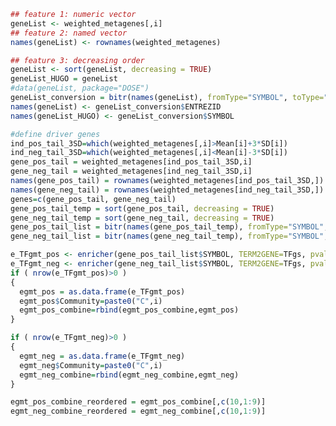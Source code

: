 

```r
## feature 1: numeric vector
geneList <- weighted_metagenes[,i]
## feature 2: named vector
names(geneList) <- rownames(weighted_metagenes)

## feature 3: decreasing order
geneList <- sort(geneList, decreasing = TRUE)
geneList_HUGO = geneList
#data(geneList, package="DOSE")
geneList_conversion = bitr(names(geneList), fromType="SYMBOL", toType="ENTREZID", OrgDb="org.Hs.eg.db")
names(geneList) <- geneList_conversion$ENTREZID
names(geneList_HUGO) <- geneList_conversion$SYMBOL

#define driver genes
ind_pos_tail_3SD=which(weighted_metagenes[,i]>Mean[i]+3*SD[i])
ind_neg_tail_3SD=which(weighted_metagenes[,i]<Mean[i]-3*SD[i])
gene_pos_tail = weighted_metagenes[ind_pos_tail_3SD,i]
gene_neg_tail = weighted_metagenes[ind_neg_tail_3SD,i]
names(gene_pos_tail) = rownames(weighted_metagenes[ind_pos_tail_3SD,])
names(gene_neg_tail) = rownames(weighted_metagenes[ind_neg_tail_3SD,])
genes=c(gene_pos_tail, gene_neg_tail)
gene_pos_tail_temp = sort(gene_pos_tail, decreasing = TRUE)
gene_neg_tail_temp = sort(gene_neg_tail, decreasing = TRUE)
gene_pos_tail_list = bitr(names(gene_pos_tail_temp), fromType="SYMBOL", toType="ENTREZID", OrgDb="org.Hs.eg.db")
gene_neg_tail_list = bitr(names(gene_neg_tail_temp), fromType="SYMBOL", toType="ENTREZID", OrgDb="org.Hs.eg.db")
```


```r

e_TFgmt_pos <- enricher(gene_pos_tail_list$SYMBOL, TERM2GENE=TFgs, pvalueCutoff = 0.01, pAdjustMethod = "BH", universe=names(geneList_HUGO), minGSSize = 10, maxGSSize = 900, qvalueCutoff = 0.01)
e_TFgmt_neg <- enricher(gene_neg_tail_list$SYMBOL, TERM2GENE=TFgs, pvalueCutoff = 0.01, pAdjustMethod = "BH", universe=names(geneList_HUGO), minGSSize = 10, maxGSSize = 900, qvalueCutoff = 0.01)
if ( nrow(e_TFgmt_pos)>0 )
{
  egmt_pos = as.data.frame(e_TFgmt_pos)
  egmt_pos$Community=paste0("C",i)
  egmt_pos_combine=rbind(egmt_pos_combine,egmt_pos)
}

if ( nrow(e_TFgmt_neg)>0 )
{
  egmt_neg = as.data.frame(e_TFgmt_neg)
  egmt_neg$Community=paste0("C",i)
  egmt_neg_combine=rbind(egmt_neg_combine,egmt_neg)
}

egmt_pos_combine_reordered = egmt_pos_combine[,c(10,1:9)]
egmt_neg_combine_reordered = egmt_neg_combine[,c(10,1:9)]
```

<br><br><br>

